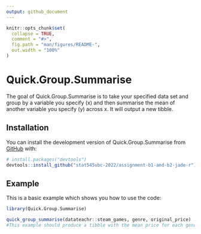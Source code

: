 ```yaml
---
output: github_document
---
```


```r
knitr::opts_chunk$set(
  collapse = TRUE,
  comment = "#>",
  fig.path = "man/figures/README-",
  out.width = "100%"
)
```

# Quick.Group.Summarise

The goal of Quick.Group.Summarise is to take your specified data set and group by a variable you specify (x) and then summarise the mean of another variable you specify (y) across x. It will output a new tibble. 

## Installation

You can install the development version of Quick.Group.Summarise from [GitHub](https://github.com/) with:

``` r
# install.packages("devtools")
devtools::install_github("stat545ubc-2022/assignment-b1-and-b2-jade-r")
```

## Example

This is a basic example which shows you how to use the code:

```r
library(Quick.Group.Summarise)

quick_group_summarise(datateachr::steam_games, genre, original_price)
#This example should produce a tibble with the mean price for each genre
```


